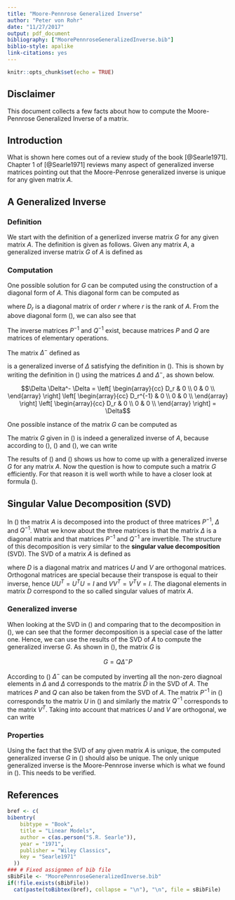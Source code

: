```yaml
---
title: "Moore-Pennrose Generalized Inverse"
author: "Peter von Rohr"
date: "11/27/2017"
output: pdf_document
bibliography: ["MoorePennroseGeneralizedInverse.bib"]
biblio-style: apalike
link-citations: yes
---
```


```r
knitr::opts_chunk$set(echo = TRUE)
```

## Disclaimer
This document collects a few facts about how to compute the Moore-Pennrose Generalized Inverse of a matrix.


## Introduction
What is shown here comes out of a review study of the book [@Searle1971]. Chapter 1 of [@Searle1971] reviews many aspect of generalized inverse matrices pointing out that the Moore-Penrose generalized inverse is unique for any given matrix $A$. 


## A Generalized Inverse
### Definition
We start with the definition of a generlized inverse matrix $G$ for any given matrix $A$. The definition is given as follows. Given any matrix $A$, a generalized inverse matrix $G$ of $A$ is defined as 

\begin{equation}
AGA = A
\label{eq:GinvDef}
\end{equation}

### Computation
One possible solution for $G$ can be computed using the construction of a diagonal form of $A$. This diagonal form can be computed as

\begin{equation}
PAQ = \Delta = \left[ \begin{array}{cc} D_r & 0 \\ 0 & 0 \\ \end{array} \right]
\label{eq:DiagFormMatA}
\end{equation}

where $D_r$ is a diagonal matrix of order $r$ where $r$ is the rank of $A$. From the above diagonal form (\ref{eq:DiagFormMatA}), we can also see that 

\begin{equation}
A = P^{-1} \Delta Q^{-1}
\label{eq:DiagFormMatAReverse}
\end{equation}

The inverse matrices $P^{-1}$ and $Q^{-1}$ exist, because matrices $P$ and $Q$ are matrices of elementary operations. 
 
The matrix $\Delta^-$ defined as 

\begin{equation}
\Delta^- = \left[ \begin{array}{cc} D_r^{-1} & 0 \\ 0 & 0 \\ \end{array} \right]
\label{eq:DeltaMinusDef}
\end{equation}

is a generalized inverse of $\Delta$ satisfying the definition in (\ref{eq:GinvDef}). This is shown by writing the definition in (\ref{eq:GinvDef}) using the matrices $\Delta$ and $\Delta^-$, as shown below. 

$$\Delta \Delta^- \Delta = 
\left[ \begin{array}{cc} D_r & 0 \\ 0 & 0 \\ \end{array} \right]
\left[ \begin{array}{cc} D_r^{-1} & 0 \\ 0 & 0 \\ \end{array} \right]
\left[ \begin{array}{cc} D_r & 0 \\ 0 & 0 \\ \end{array} \right] = 
\Delta$$

One possible instance of the matrix $G$ can be computed as 

\begin{equation}
G = Q \Delta^- P
\label{eq:GinvComputation}
\end{equation}

The matrix $G$ given in (\ref{eq:GinvComputation}) is indeed a generalized inverse of $A$, because according to (\ref{eq:GinvDef}), (\ref{eq:DiagFormMatAReverse}) and (\ref{eq:DeltaMinusDef}), we can write

\begin{equation}
AGA = P^{-1} \Delta Q^{-1} Q \Delta^- P P^{-1} \Delta Q^{-1} = P^{-1} \Delta \Delta^- \Delta Q^{-1}
    = P^{-1} \Delta Q^{-1} = A
\label{eq:GinvComputation}
\end{equation}

The results of (\ref{eq:GinvComputation}) and (\ref{eq:GinvComputation}) shows us how to come up with a generalized inverse $G$ for any matrix $A$. Now the question is how to compute such a matrix $G$ efficiently. For that reason it is well worth while to have a closer look at formula (\ref{eq:DiagFormMatAReverse}). 


## Singular Value Decomposition (SVD)
In (\ref{eq:DiagFormMatAReverse}) the matrix $A$ is decomposed into the product of three matrices $P^{-1}$, $\Delta$ and $Q^{-1}$. What we know about the three matrices is that the matrix $\Delta$ is a diagonal matrix and that matrices $P^{-1}$ and $Q^{-1}$ are invertible. The structure of this decomposition is very similar to the __singular value decomposition__ (SVD). The SVD of a matrix $A$ is defined as 

\begin{equation}
A = U * D * V^T
\label{eq:SvdDef}
\end{equation}

where $D$ is a diagonal matrix and matrices $U$ and $V$ are orthogonal matrices. Orthogonal matrices are special because their transpose is equal to their inverse, hence $UU^T = U^TU = I$ and $VV^T = V^TV = I$. The diagonal elements in matrix $D$ correspond to the so called singular values of matrix $A$. 

### Generalized inverse
When looking at the SVD in (\ref{eq:SvdDef}) and comparing that to the decomposition in (\ref{eq:DiagFormMatAReverse}), we can see that the former decomposition is a special case of the latter one. Hence, we can use the results of the SVD of $A$ to compute the generalized inverse $G$. As shown in (\ref{eq:GinvComputation}), the matrix $G$ is 

$$G = Q \Delta^- P$$

According to (\ref{eq:DeltaMinusDef}) $\Delta^-$ can be computed by inverting all the non-zero diagnoal elements in $\Delta$ and $\Delta$ corresponds to the matrix $D$ in the SVD of $A$. The matrices $P$ and $Q$ can also be taken from the SVD of $A$. The matrix $P^{-1}$ in (\ref{eq:DiagFormMatAReverse}) corresponds to the matrix $U$ in (\ref{eq:SvdDef}) and similarly the matrix $Q^{-1}$ corresponds to the matrix $V^T$. Taking into account that matrices $U$ and $V$ are orthogonal, we can write

\begin{equation}
G = Q \Delta^- P = V D^- U^T
\label{eq:GenInvSvd}
\end{equation}

### Properties
Using the fact that the SVD of any given matrix $A$ is unique, the computed generalized inverse $G$ in (\ref{eq:GenInvSvd}) should also be unique. The only unique generalized inverse is the Moore-Pennrose inverse which is what we found in (\ref{eq:GenInvSvd}). This needs to be verified.

\pagebreak

## References
<!-- References -->
```r
bref <- c(
bibentry(
    bibtype = "Book",
    title = "Linear Models",
    author = c(as.person("S.R. Searle")),
    year = "1971",
    publisher = "Wiley Classics",
    key = "Searle1971"
  ))
### # Fixed assignmen of bib file
sBibFile <- "MoorePennroseGeneralizedInverse.bib"
if(!file.exists(sBibFile))
  cat(paste(toBibtex(bref), collapse = "\n"), "\n", file = sBibFile)

```  
